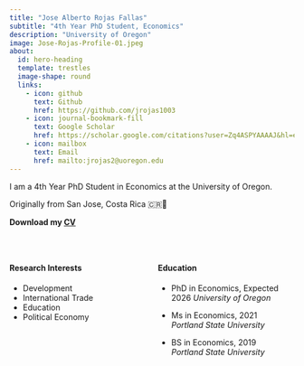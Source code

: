 ```yaml
---
title: "Jose Alberto Rojas Fallas"
subtitle: "4th Year PhD Student, Economics"
description: "University of Oregon"
image: Jose-Rojas-Profile-01.jpeg
about:
  id: hero-heading
  template: trestles
  image-shape: round
  links:
    - icon: github
      text: Github
      href: https://github.com/jrojas1003
    - icon: journal-bookmark-fill
      text: Google Scholar
      href: https://scholar.google.com/citations?user=Zq4ASPYAAAAJ&hl=en
    - icon: mailbox
      text: Email
      href: mailto:jrojas2@uoregon.edu
---
```


::: {#hero-heading}
I am a 4th Year PhD Student in Economics at the University of Oregon.

Originally from San Jose, Costa Rica 🇨🇷🦥

**Download my [CV](Rojas-Jose-CV-121224.pdf)**

<br>

:::: {.columns}

::: {.column width="50%"}

::: {.text-center}
#### **Research Interests**
:::

- Development
- International Trade
- Education
- Political Economy

:::

::: {.column width="50%"}

::: {.text-center}
#### **Education**
:::

- PhD in Economics, Expected 2026 
  *University of Oregon*
  
- Ms in Economics, 2021  
  *Portland State University*
  
- BS in Economics, 2019  
  *Portland State University*
:::

::::

:::
